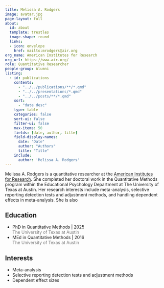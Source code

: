 ```yaml
---
title: Melissa A. Rodgers
image: avatar.jpg
page-layout: full
about:
  id: about
  template: trestles
  image-shape: round
  links:
  - icon: envelope
    href: mailto:mrodgers@air.org
org_name: American Institutes for Research
org_url: https://www.air.org/
role: Quantitative Researcher
people-group: Alumni
listing:
  - id: publications
    contents: 
      - "../../publications/**/*.qmd"
      - "../../presentations/*.qmd"
      - "../../posts/**/*.qmd"
    sort: 
      - "date desc"
    type: table
    categories: false
    sort-ui: false
    filter-ui: false
    max-items: 50
    fields: [date, author, title]
    field-display-names:
      date: "Date"
      author: "Authors"
      title: "Title"
    include: 
      author: 'Melissa A. Rodgers'
---
```


:::::{#about}

Melissa A. Rodgers is a quantitative researcher at the [American Institutes for Research](https://www.air.org/). She completed her doctoral work in the Quantitative Methods program within the Educational Psychology Department at The University of Texas at Austin. Her research interests include meta-analysis, selective reporting detection tests and adjustment methods, and handling dependent effects in meta-analysis. She is also 

::::{.grid}

::: {.g-col-6}

## Education

- PhD in Quantitative Methods | 2025 <br> [The University of Texas at Austin]{style='color:gray;'}
- MEd in Quantitative Methods | 2016 <br> [The University of Texas at Austin]{style='color:gray;'}

:::

::: {.g-col-6}

## Interests

- Meta-analysis
- Selective reporting detection tests and adjustment methods
- Dependent effect sizes

:::

::::

:::::
